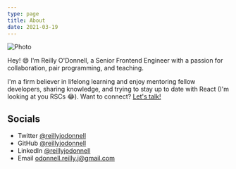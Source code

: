 ```yaml
---
type: page
title: About
date: 2021-03-19
---
```



<Image
  src="/images/reilly.jpeg"
  alt="Photo"
  width={150}
  height={100}
  priority
  className="next-image rounded-full"
/>

Hey! 😄 I'm Reilly O'Donnell, a Senior Frontend Engineer with a passion for collaboration, pair programming, and teaching.

I'm a firm believer in lifelong learning and enjoy mentoring fellow developers, sharing knowledge, and trying to stay up to date with React (I'm looking at you RSCs 😂). Want to connect? [Let's talk!](mailto:odonnell.reilly.j@gmail.com)

<h2>Socials </h2>

- Twitter [@reillyjodonnell](https://twitter.com/reillyjodonnell)
- GitHub [@reillyjodonnell](https://github.com/reillyjodonnell)
- LinkedIn [@reillyjodonnell](https://linkedin.com/in/reillyjodonnell)
- Email odonnell.reilly.j@gmail.com
